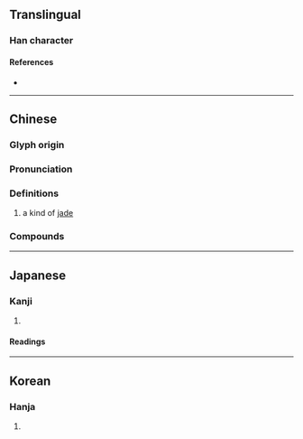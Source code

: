 {{character info}}
==Translingual==

===Han character===
{{Han char|rn=96|rad=玉|as=10|sn=14|four=10167|canj=MGILR|ids=⿰𤣩唐}}

====References====
* {{Han ref|kx=0739.130|dkj=21161|dj=1149.180|hdz=21132.060|uh=746D|ud=29805|bh=BAC1|bd=47809}}

----

==Chinese==
{{zh-forms}}

===Glyph origin===
{{Han etym}}

===Pronunciation===
{{zh-pron
|m=táng
|c=tong4
|mc=y
|oc=y
|cat=
}}

===Definitions===
{{zh-hanzi}}

# a kind of [[jade]]
===Compounds===
{{zh-der|瑅瑭}}
----

==Japanese==

===Kanji===
{{ja-kanji|grade=|rs=玉10}}

# {{rfdef|ja|sort=玉10}}

====Readings====
{{ja-readings|on=[[とう]] (tō), [[どう]] (dō)|kun=[[たま]] (tama)}}

----

==Korean==

===Hanja===
{{ko-hanja|hangeul=당|eumhun=}}

# {{rfdef|ko|sort=玉10}}